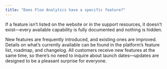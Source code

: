```yaml
---
title: "Does Floo Analytics have a specific feature?"
---
```


If a feature isn’t listed on the website or in the support resources, it doesn’t exist—every available capability is fully documented and nothing is hidden.

New features are frequently introduced, and existing ones are improved. Details on what’s currently available can be found in the platform’s feature list, roadmap, and changelog. All customers receive new features at the same time, so there’s no need to inquire about launch dates—updates are designed to be a pleasant surprise for everyone.